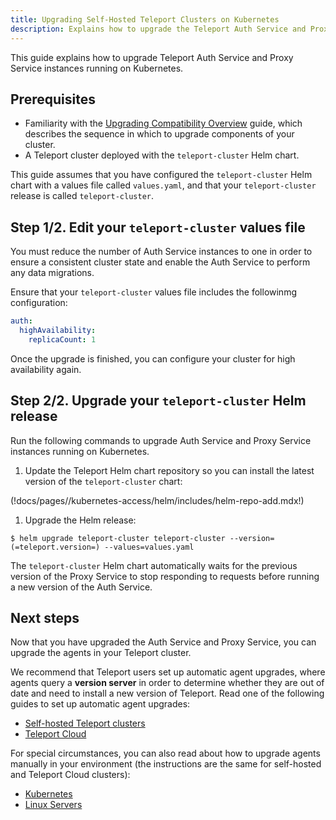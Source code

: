 ```yaml
---
title: Upgrading Self-Hosted Teleport Clusters on Kubernetes
description: Explains how to upgrade the Teleport Auth Service and Proxy Service when self-hosting Teleport on Kubernetes
---
```


This guide explains how to upgrade Teleport Auth Service and Proxy Service
instances running on Kubernetes.

## Prerequisites

- Familiarity with the [Upgrading Compatibility Overview](./overview.mdx) guide,
  which describes the sequence in which to upgrade components of your cluster.
- A Teleport cluster deployed with the `teleport-cluster` Helm chart. 

This guide assumes that you have configured the `teleport-cluster` Helm chart
with a values file called `values.yaml`, and that your `teleport-cluster`
release is called `teleport-cluster`.

## Step 1/2. Edit your `teleport-cluster` values file

You must reduce the number of Auth Service instances to one in order to ensure a
consistent cluster state and enable the Auth Service to perform any data
migrations.

Ensure that your `teleport-cluster` values file includes the followinmg
configuration:

```yaml
auth:
  highAvailability:
    replicaCount: 1
```

 Once the upgrade is finished, you can configure your cluster for high
 availability again.

## Step 2/2. Upgrade your `teleport-cluster` Helm release

Run the following commands to upgrade Auth Service and Proxy Service instances
running on Kubernetes.

1. Update the Teleport Helm chart repository so you can install the latest
   version of the `teleport-cluster` chart:

  (!docs/pages//kubernetes-access/helm/includes/helm-repo-add.mdx!)

1. Upgrade the Helm release:

  ```code
  $ helm upgrade teleport-cluster teleport-cluster --version=(=teleport.version=) --values=values.yaml
  ```

The `teleport-cluster` Helm chart automatically waits for the previous version
of the Proxy Service to stop responding to requests before running a new version
of the Auth Service.

## Next steps

Now that you have upgraded the Auth Service and Proxy Service, you can upgrade
the agents in your Teleport cluster.

We recommend that Teleport users set up automatic agent upgrades, where agents
query a **version server** in order to determine whether they are out of date
and need to install a new version of Teleport. Read one of the following guides
to set up automatic agent upgrades:

- [Self-hosted Teleport clusters](./upgrading//self-hosted-automatic-agent-updates.mdx)
- [Teleport Cloud](./upgrading//enroll-agent-into-automatic-updates.mdx)

For special circumstances, you can also read about how to upgrade agents
manually in your environment (the instructions are the same for self-hosted and
Teleport Cloud clusters):

- [Kubernetes](./upgrading/agents-helm.mdx)
- [Linux Servers](./upgrading/agents-linux.mdx)

